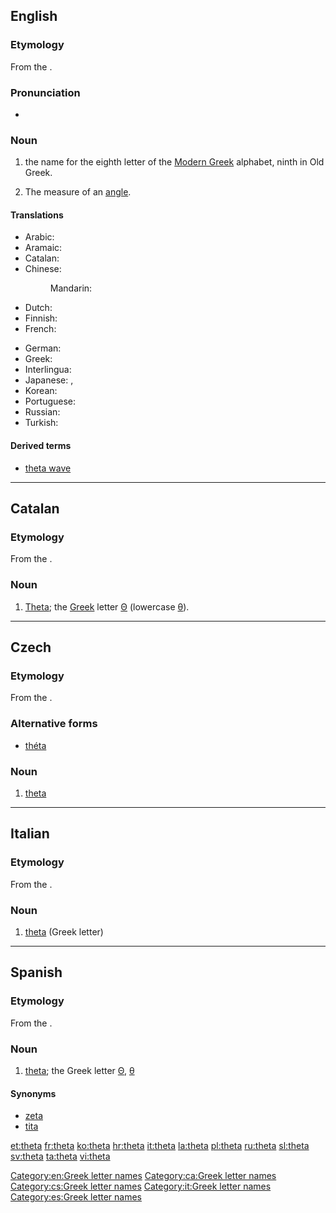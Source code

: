 {{also|thêta}}
==English==
{{letter_disp2|eta| [[image:Greek_uc_theta.png|39px]][[image:Greek_lc_theta.png|26px]] |iota|θῆτα|Θ|θ}}

===Etymology===
From the {{etyl|grc|en}} {{term|θῆτα|tr=thēta|lang=grc}}.

===Pronunciation===
* {{audio|en-us-theta.ogg|Audio (US)}}

===Noun===
{{en-noun}}

# the name for the eighth letter οf the [[Modern Greek]] alphabet, ninth in Old Greek.
# {{mathematics}} The measure of an [[angle]].

====Translations====
{{trans-top|Greek letter}}
* Arabic: {{t|ar|ثيتا|f|tr=thiitaa|sc=Arab}}
* Aramaic: {{tø|arc|ܛܝܬܐ|tr=ṯyta|sc=Hebr}}
* Catalan: {{t-|ca|theta|f}}
* Chinese:
*: Mandarin: {{t|zh|西塔|tr=xītǎ|sc=Hani}}
* Dutch: {{t|nl|thèta|m|f}}
* Finnish: {{t+|fi|theeta}}
* French: {{t|fr|thêta|m}}
{{trans-mid}}
* German: {{t|de|Theta|n}}
* Greek: {{t+|el|θήτα|n|tr=thēta|sc=Grek}}
* Interlingua: {{t|ia|theta}}
* Japanese: {{t|ja|テータ|tr=tēta|sc=Jpan}}, {{t|ja|シータ|tr=shīta|sc=Jpan}}
* Korean: {{t|ko|테타|tr=teta|sc=Kore}}
* Portuguese: {{t+|pt|teta|m}}
* Russian: {{t|ru|тэта|tr=téta|f|sc=Cyrl}}
* Turkish: {{t-|tr|teta}}
{{trans-bottom}}

====Derived terms====
* [[theta wave]]

[[Category:en:Greek letter names]]

----

==Catalan==

===Etymology===
From the {{etyl|grc|ca}} {{term|θῆτα|tr=thēta|lang=grc}}.

===Noun===
{{ca-noun|f|pl=thetes}}

# [[#English|Theta]]; the [[Appendix:Greek script|Greek]] letter [[Θ]] (lowercase [[θ]]).

[[Category:ca:Greek letter names]]

----

==Czech==

===Etymology===
From the {{etyl|grc|cs}} {{term|θῆτα|tr=thēta|lang=grc}}.

===Alternative forms===
* [[théta]]

===Noun===
{{cs-noun|g=n}}

# [[#English|theta]] {{gloss|Greek letter}}

[[Category:cs:Greek letter names]]

----

==Italian==

===Etymology===
From the {{etyl|grc|it}} {{term|θῆτα|tr=thēta|lang=grc}}.

===Noun===
{{wikipedia|lang=it}}
{{head|it|noun}} {{m|f|inv}}

# [[#English|theta]] (Greek letter)

[[Category:it:Greek letter names]]

----

==Spanish==

===Etymology===
From the {{etyl|grc|es}} {{term|θῆτα|tr=thēta|lang=grc}}.

===Noun===
{{es-noun|f}}

# [[#English|theta]]; the Greek letter [[Θ]], [[θ]]

====Synonyms====
* [[zeta]]
* [[tita]]

[[Category:es:Greek letter names]]

[[et:theta]]
[[fr:theta]]
[[ko:theta]]
[[hr:theta]]
[[it:theta]]
[[la:theta]]
[[pl:theta]]
[[ru:theta]]
[[sl:theta]]
[[sv:theta]]
[[ta:theta]]
[[vi:theta]]